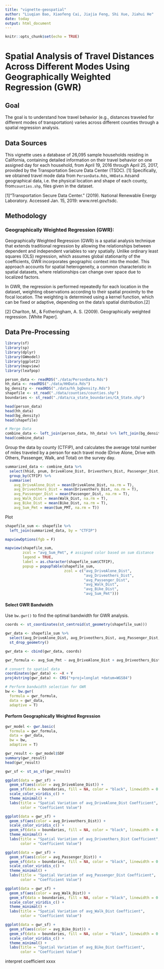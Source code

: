 ```yaml
---
title: "vignette-geospatial"
author: "Liuqian Bao, Xiaofeng Cai, Jiajia Feng, Shi Xue, Jiahui He"
date: today 
output: html_document
---
```


```r
knitr::opts_chunk$set(echo = TRUE)
```

# Spatial Analysis of Travel Distances Across Different Modes Using Geographically Weighted Regression (GWR)

## Goal 
The goal is to understand how travel behavior (e.g., distances traveled for different modes of transportation) varies across different counties through a spatial regression analysis. 

## Data Sources
This vignette uses a database of 26,095 sample households residing in California, containing detailed information on their travel behavior on one assigned day for each household, from April 19, 2016 through April 25, 2017, provided by the Transportation Secure Data Center (TSDC). [1]
Specifically, we obtained travel mode data from `PersonData.Rds`, `HHData.Rds`and geographical data, i.e. the physical location and shape of each county, from`counties.shp`, files given in the dataset.

[1]"Transportation Secure Data Center." (2019). National Renewable Energy Laboratory. Accessed Jan. 15, 2019: www.nrel.gov/tsdc.

## Methodology
### Geographically Weighted Regression (GWR): 

Geographically Weighted Regression (GWR) is a spatial analysis technique that extends traditional regression by allowing the relationships between dependent and independent variables to vary spatially. Unlike ordinary least squares (OLS) regression, which assumes global stationarity of the coefficients, GWR incorporates geographic context into the model. This approach accounts for spatial heterogeneity, a common characteristic in spatial datasets, where relationships can change over space due to localized factors.

In GWR, the regression is performed repeatedly for each location in the dataset, weighting observations according to their spatial proximity to the focal location. The weighting is determined using a kernel function, which can be fixed or adaptive, depending on the data's spatial distribution.[2] 

[2] Charlton, M., & Fotheringham, A. S. (2009). Geographically weighted regression. [White Paper].

## Data Pre-Processing

```r
library(sf) 
library(sp)
library(dplyr)
library(GWmodel)
library(ggplot2)
library(mapview)
library(leafpop)

person_data <- readRDS("./data/PersonData.Rds")
hh_data <- readRDS("./data/HHData.Rds")
bg_density <- readRDS("./data/hh_bgDensity.Rds")
shapefile <- st_read("./data/counties/counties.shp")
boundaries <- st_read("./data/ca_state_boundaries/CA_State.shp")

head(person_data)
head(hh_data)
head(bg_density)
head(shapefile)
```


```r
# Merge Data
combine_data <- left_join(person_data, hh_data) %>% left_join(bg_density)
head(combine_data)
```


Group the data by county (CTFIP), and calculates the average total number of miles traveled by a person for each travel mode (Drive Alone, Drive with Others, Passenger, Walk, and Total) on the survey day.
```r
summarized_data <- combine_data %>%
  select(hhid, pnum, DriveAlone_Dist, Driveothers_Dist, Passenger_Dist, Walk_Dist, Bike_Dist, CTFIP, Sum_PMT) %>%
  group_by(CTFIP) %>%
  summarise(
    avg_DriveAlone_Dist = mean(DriveAlone_Dist, na.rm = T),
    avg_Driveothers_Dist = mean(Driveothers_Dist, na.rm = T),
    avg_Passenger_Dist = mean(Passenger_Dist, na.rm = T),
    avg_Walk_Dist = mean(Walk_Dist, na.rm = T),
    avg_Bike_Dist = mean(Bike_Dist, na.rm = T),
    avg_Sum_Pmt = mean(Sum_PMT, na.rm = T))
```


Plot
```r
shapefile_sum <- shapefile %>%
  left_join(summarized_data, by = "CTFIP")

mapviewOptions(fgb = F)

mapview(shapefile_sum, 
        zcol = "avg_Sum_Pmt", # assigned color based on sum distance
        legend = TRUE,
        label = as.character(shapefile_sum$CTFIP),  
        popup = popupTable(shapefile_sum, 
                           zcol = c("avg_DriveAlone_Dist", 
                                    "avg_Driveothers_Dist", 
                                    "avg_Passenger_Dist", 
                                    "avg_Walk_Dist", 
                                    "avg_Bike_Dist",
                                    "avg_Sum_Pmt")))
```


#### Select GWR Bandwidth
Use `bw.gwr()` to find the optimal bandwidth for GWR analysis.

```r
coords <- st_coordinates(st_centroid(st_geometry(shapefile_sum)))

gwr_data <- shapefile_sum %>%
  select(avg_DriveAlone_Dist, avg_Driveothers_Dist, avg_Passenger_Dist, avg_Walk_Dist, avg_Bike_Dist, avg_Sum_Pmt) %>%
  st_drop_geometry()

gwr_data <- cbind(gwr_data, coords)

gwr_formula <- avg_Sum_Pmt ~ avg_DriveAlone_Dist + avg_Driveothers_Dist + avg_Passenger_Dist + avg_Walk_Dist + avg_Bike_Dist

# convert to spatial data
coordinates(gwr_data) <- ~X + Y
proj4string(gwr_data) <- CRS("+proj=longlat +datum=WGS84")

# Perform bandwidth selection for GWR
bw <- bw.gwr(
  formula = gwr_formula,
  data = gwr_data,  
  adaptive = T)
```

#### Perform Geographically Weighted Regression

```r
gwr_model <- gwr.basic(
  formula = gwr_formula,
  data = gwr_data,
  bw = bw, 
  adaptive = T)

gwr_result <- gwr_model$SDF
summary(gwr_result)
head(gwr_result)

gwr_sf <- st_as_sf(gwr_result)
```

```r
ggplot(data = gwr_sf) +
  geom_sf(aes(color = avg_DriveAlone_Dist)) + 
  geom_sf(data = boundaries, fill = NA, color = "black", linewidth = 0.2) +
  scale_color_viridis_c() +  
  theme_minimal() +
  labs(title = "Spatial Variation of avg_DriveAlone_Dist Coefficient", 
       color = "Coefficient Value")
```

```r
ggplot(data = gwr_sf) +
  geom_sf(aes(color = avg_Driveothers_Dist)) +  
  scale_color_viridis_c() +  
  geom_sf(data = boundaries, fill = NA, color = "black", linewidth = 0.2) +
  theme_minimal() +
  labs(title = "Spatial Variation of avg_Driveothers_Dist Coefficient", 
       color = "Coefficient Value")
```

```r
ggplot(data = gwr_sf) +
  geom_sf(aes(color = avg_Passenger_Dist)) +  
  geom_sf(data = boundaries, fill = NA, color = "black", linewidth = 0.2) +
  scale_color_viridis_c() + 
  theme_minimal() +
  labs(title = "Spatial Variation of avg_Passenger_Dist Coefficient", 
       color = "Coefficient Value")
```

```r
ggplot(data = gwr_sf) +
  geom_sf(aes(color = avg_Walk_Dist)) +  
  geom_sf(data = boundaries, fill = NA, color = "black", linewidth = 0.2) +
  scale_color_viridis_c() +  
  theme_minimal() +
  labs(title = "Spatial Variation of avg_Walk_Dist Coefficient", 
       color = "Coefficient Value")
```

```r
ggplot(data = gwr_sf) +
  geom_sf(aes(color = avg_Bike_Dist)) +  
  geom_sf(data = boundaries, fill = NA, color = "black", linewidth = 0.2) +
  scale_color_viridis_c() +  
  theme_minimal() +
  labs(title = "Spatial Variation of avg_Bike_Dist Coefficient", 
       color = "Coefficient Value")
```

interpret coefficient xxxx
